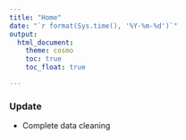```yaml
---
title: "Home"
date: "`r format(Sys.time(), '%Y-%m-%d')`"
output: 
  html_document:
    theme: cosmo
    toc: true
    toc_float: true

---
```


### Update
- Complete data cleaning 